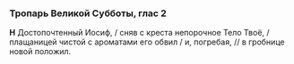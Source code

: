 ### Тропарь Великой Субботы, глас 2

**Н** Достопочтенный Иосиф, / сняв с креста непорочное Тело Твоё, / плащаницей чистой с ароматами его обвил / и, погребая, // в гробнице новой положил.
